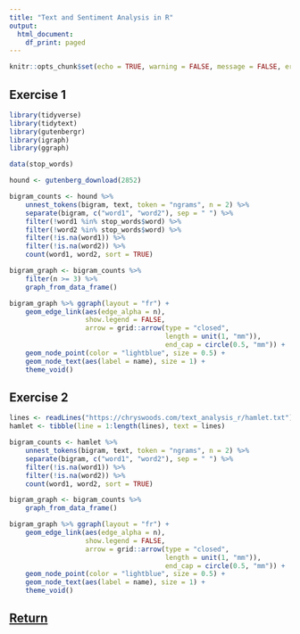 ```yaml
---
title: "Text and Sentiment Analysis in R"
output:
  html_document:
    df_print: paged
---
```


```r
knitr::opts_chunk$set(echo = TRUE, warning = FALSE, message = FALSE, error = FALSE)
```

## Exercise 1

```r
library(tidyverse)
library(tidytext)
library(gutenbergr)
library(igraph)
library(ggraph)

data(stop_words)

hound <- gutenberg_download(2852)

bigram_counts <- hound %>% 
    unnest_tokens(bigram, text, token = "ngrams", n = 2) %>%
    separate(bigram, c("word1", "word2"), sep = " ") %>%
    filter(!word1 %in% stop_words$word) %>%
    filter(!word2 %in% stop_words$word) %>%
    filter(!is.na(word1)) %>% 
    filter(!is.na(word2)) %>% 
    count(word1, word2, sort = TRUE)

bigram_graph <- bigram_counts %>%
    filter(n >= 3) %>%
    graph_from_data_frame()

bigram_graph %>% ggraph(layout = "fr") +
    geom_edge_link(aes(edge_alpha = n),
                   show.legend = FALSE,
                   arrow = grid::arrow(type = "closed",
                                       length = unit(1, "mm")), 
                                       end_cap = circle(0.5, "mm")) +
    geom_node_point(color = "lightblue", size = 0.5) +
    geom_node_text(aes(label = name), size = 1) +
    theme_void()
```

## Exercise 2

```r
lines <- readLines("https://chryswoods.com/text_analysis_r/hamlet.txt")
hamlet <- tibble(line = 1:length(lines), text = lines)

bigram_counts <- hamlet %>% 
    unnest_tokens(bigram, text, token = "ngrams", n = 2) %>%
    separate(bigram, c("word1", "word2"), sep = " ") %>%
    filter(!is.na(word1)) %>% 
    filter(!is.na(word2)) %>% 
    count(word1, word2, sort = TRUE)

bigram_graph <- bigram_counts %>% 
    graph_from_data_frame()

bigram_graph %>% ggraph(layout = "fr") +
    geom_edge_link(aes(edge_alpha = n),
                   show.legend = FALSE,
                   arrow = grid::arrow(type = "closed",
                                       length = unit(1, "mm")), 
                                       end_cap = circle(0.5, "mm")) +
    geom_node_point(color = "lightblue", size = 0.5) +
    geom_node_text(aes(label = name), size = 1) +
    theme_void()
```

## [Return](ngrams.html)

